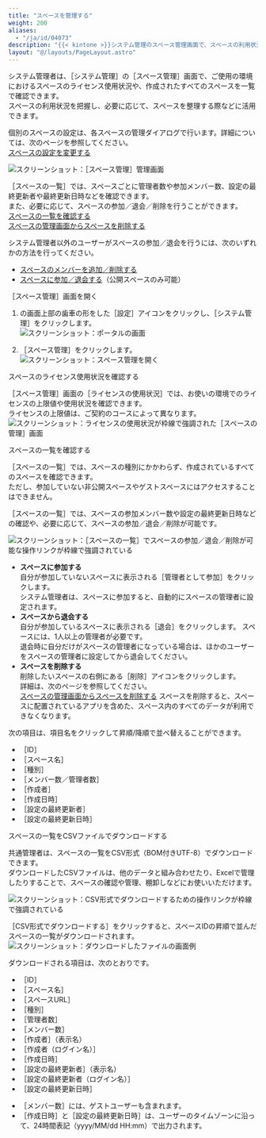 ```yaml
---
title: "スペースを管理する"
weight: 200
aliases:
  - "/ja/id/04073"
description: "{{< kintone >}}システム管理のスペース管理画面で、スペースの利用状況を確認する方法を説明しています。"
layout: "@/layouts/PageLayout.astro"
---
```




システム管理者は、<Wovn>［<Kintone />システム管理］</Wovn>の<Wovn>［スペース管理］</Wovn>画面で、ご使用の環境におけるスペースのライセンス使用状況や、作成されたすべてのスペースを一覧で確認できます。  
スペースの利用状況を把握し、必要に応じて、スペースを整理する際などに活用できます。

<Note>

個別のスペースの設定は、各スペースの管理ダイアログで行います。詳細については、次のページを参照してください。  
[スペースの設定を変更する](/k/ja/id/040696.html)

</Note>

<Img src="/k/kintone/img-ja/manage_spaces_00.png" alt="スクリーンショット：［スペース管理］管理画面" />

<Wovn>［スペースの一覧］</Wovn>では、スペースごとに管理者数や参加メンバー数、設定の最終更新者や最終更新日時などを確認できます。  
また、必要に応じて、スペースの参加／退会／削除を行うことができます。  
[スペースの一覧を確認する](#space_admin_manage_spaces_30)  
[スペースの管理画面からスペースを削除する](/k/ja/id/04072.html)

<Note>

システム管理者以外のユーザーがスペースの参加／退会を行うには、次のいずれかの方法を行ってください。

* [スペースのメンバーを追加／削除する](/k/ja/id/040703.html)
* [スペースに参加／退会する](/k/ja/id/040701.html)（公開スペースのみ可能）

</Note>

<Heading id="space_admin_manage_spaces_10"><Wovn>［スペース管理］</Wovn>画面を開く</Heading>

1. <Kintone />の画面上部の歯車の形をした<Wovn>［設定］</Wovn>アイコンをクリックし、<Wovn>［<Kintone />システム管理］</Wovn>をクリックします。  
   <Img src="/k/kintone/img-ja/manage_spaces_01.png" alt="スクリーンショット：ポータルの画面" />

1. <Wovn>［スペース管理］</Wovn>をクリックします。  
   <Img src="/k/kintone/img-ja/manage_spaces_02.png" alt="スクリーンショット：スペース管理を開く" />

<Heading id="space_admin_manage_spaces_20">スペースのライセンス使用状況を確認する</Heading>

<Wovn>［スペース管理］</Wovn>画面の<Wovn>［ライセンスの使用状況］</Wovn>では、お使いの環境でのライセンスの上限値や使用状況を確認できます。  
ライセンスの上限値は、ご契約のコースによって異なります。
<Img src="/k/kintone/img-ja/manage_spaces_04.png" alt="スクリーンショット：ライセンスの使用状況が枠線で強調された［スペースの管理］画面" />

<Heading id="space_admin_manage_spaces_30">スペースの一覧を確認する</Heading>

<Wovn>［スペースの一覧］</Wovn>では、スペースの種別にかかわらず、作成されているすべてのスペースを確認できます。  
ただし、参加していない非公開スペースやゲストスペースにはアクセスすることはできません。

<Wovn>［スペースの一覧］</Wovn>では、スペースの参加メンバー数や設定の最終更新日時などの確認や、必要に応じて、スペースの参加／退会／削除が可能です。

<Img src="/k/kintone/img-ja/manage_spaces_03.png" alt="スクリーンショット：［スペースの一覧］でスペースの参加／退会／削除が可能な操作リンクが枠線で強調されている" />

* **スペースに参加する**  
  自分が参加していないスペースに表示される<Wovn>［管理者として参加］</Wovn>をクリックします。  
  システム管理者は、スペースに参加すると、自動的にスペースの管理者に設定されます。
* **スペースから退会する**  
  自分が参加しているスペースに表示される<Wovn>［退会］</Wovn>をクリックします。
  <Note>
  スペースには、1人以上の管理者が必要です。  
  退会時に自分だけがスペースの管理者になっている場合は、ほかのユーザーをスペースの管理者に設定してから退会してください。
  </Note>
* **スペースを削除する**  
  削除したいスペースの右側にある<Wovn>［削除］</Wovn>アイコンをクリックします。  
  詳細は、次のページを参照してください。  
  [スペースの管理画面からスペースを削除する](/k/ja/id/04072.html)
  <Warning>
  スペースを削除すると、スペースに配置されているアプリを含めた、スペース内のすべてのデータが利用できなくなります。
  </Warning>

次の項目は、項目名をクリックして昇順/降順で並べ替えることができます。

* <Wovn>［ID］</Wovn>
* <Wovn>［スペース名］</Wovn>
* <Wovn>［種別］</Wovn>
* <Wovn>［メンバー数／管理者数］</Wovn>
* <Wovn>［作成者］</Wovn>
* <Wovn>［作成日時］</Wovn>
* <Wovn>［設定の最終更新者］</Wovn>
* <Wovn>［設定の最終更新日時］</Wovn>

<Heading id="space_admin_manage_spaces_40">スペースの一覧をCSVファイルでダウンロードする</Heading>

<Slash />共通管理者は、スペースの一覧をCSV形式（BOM付きUTF-8）でダウンロードできます。  
ダウンロードしたCSVファイルは、他のデータと組み合わせたり、Excelで管理したりすることで、スペースの確認や管理、棚卸しなどにお使いいただけます。

<Img src="/k/kintone/img-ja/manage_spaces_05.png" alt="スクリーンショット：CSV形式でダウンロードするための操作リンクが枠線で強調されている" />

<Wovn>［CSV形式でダウンロードする］</Wovn>をクリックすると、スペースIDの昇順で並んだスペースの一覧がダウンロードされます。
<Img src="/k/kintone/img-ja/manage_spaces_06.png" alt="スクリーンショット：ダウンロードしたファイルの画面例" />

ダウンロードされる項目は、次のとおりです。

* <Wovn>［ID］</Wovn>
* <Wovn>［スペース名］</Wovn>
* <Wovn>［スペースURL］</Wovn>
* <Wovn>［種別］</Wovn>
* <Wovn>［管理者数］</Wovn>
* <Wovn>［メンバー数］</Wovn>
* <Wovn>［作成者］</Wovn>（表示名）
* <Wovn>［作成者（ログイン名）］</Wovn>
* <Wovn>［作成日時］</Wovn>
* <Wovn>［設定の最終更新者］</Wovn>（表示名）
* <Wovn>［設定の最終更新者（ログイン名）］</Wovn>
* <Wovn>［設定の最終更新日時］</Wovn>

<Note>

* <Wovn>［メンバー数］</Wovn>には、ゲストユーザーも含まれます。
* <Wovn>［作成日時］</Wovn>と<Wovn>［設定の最終更新日時］</Wovn>は、ユーザーのタイムゾーンに沿って、24時間表記（yyyy/MM/dd HH:mm）で出力されます。

</Note>
